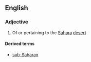 ==English==

===Adjective===
{{en-adj}}

# Of or pertaining to the [[Sahara]] [[desert]]

====Derived terms====
*[[sub-Saharan]]
